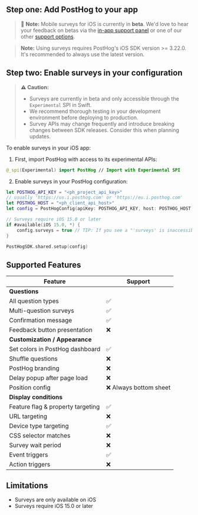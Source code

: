 ## Step one: Add PostHog to your app

> 🚧 **Note:** Mobile surveys for iOS is currently in **beta**. We'd love to hear your feedback on betas via the [in-app support panel](https://us.posthog.com#panel=support%3Afeedback%3Asurveys%3Alow%3Atrue) or one of our other [support options](/docs/support-options).

> **Note:** Using surveys requires PostHog's iOS SDK version >= 3.22.0. It's recommended to always use the latest version.


<IOSInstall />



## Step two: Enable surveys in your configuration

> **⚠️ Caution:**
> - Surveys are currently in beta and only accessible through the `Experimental` SPI in Swift.
> - We recommend thorough testing in your development environment before deploying to production.
> - Survey APIs may change frequently and introduce breaking changes between SDK releases. Consider this when planning updates.

To enable surveys in your iOS app:

1. First, import PostHog with access to its experimental APIs:
```swift
@_spi(Experimental) import PostHog // Import with Experimental SPI
```

2. Enable surveys in your PostHog configuration:
```swift
let POSTHOG_API_KEY = "<ph_project_api_key>"
// usually 'https://us.i.posthog.com' or 'https://eu.i.posthog.com'
let POSTHOG_HOST = "<ph_client_api_host>"
let config = PostHogConfig(apiKey: POSTHOG_API_KEY, host: POSTHOG_HOST) // TIP: host is optional if you use https://us.i.posthog.com

// Surveys require iOS 15.0 or later
if #available(iOS 15.0, *) {
    config.surveys = true // TIP: If you see a "'surveys' is inaccessible due to '@_spi' protection level" build error, please see step 1 above.
}

PostHogSDK.shared.setup(config)
```

## Supported Features

| Feature                           | Support                            |
| --------------------------------- | ---------------------------------- |
| **Questions**                     |                                    |
| All question types                | ✅                                 |
| Multi-question surveys            | ✅                                 |
| Confirmation message              | ✅                                 |
| Feedback button presentation      | ❌                                 |
| **Customization / Appearance**    |                                    |
| Set colors in PostHog dashboard   | ✅                                 |
| Shuffle questions                 | ❌                                 |
| PostHog branding                  | ❌                                 |
| Delay popup after page load       | ❌                                 |
| Position config                   | ❌ Always bottom sheet             |
| **Display conditions**            |                                    |
| Feature flag & property targeting | ✅                                 |
| URL targeting                     | ❌                                 |
| Device type targeting             | ✅                                 |
| CSS selector matches              | ❌                                 |
| Survey wait period                | ❌                                 |
| Event triggers                    | ✅                                 |
| Action triggers                   | ❌                                 |

## Limitations

- Surveys are only available on iOS
- Surveys require iOS 15.0 or later 